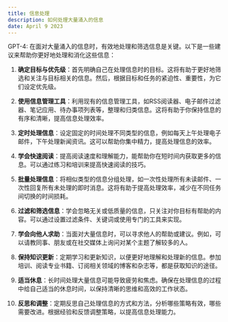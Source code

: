 ```yaml
---
title: 信息处理
description: 如何处理大量涌入的信息 
date: April 9 2023
---
```


GPT-4:
在面对大量涌入的信息时，有效地处理和筛选信息是关键。以下是一些建议来帮助你更好地处理和消化这些信息：

1. **确定目标与优先级**：首先明确自己在处理信息时的目标。这将有助于更好地筛选和关注与目标相关的信息。然后，根据目标和任务的紧迫性、重要性，为它们设定优先级。

2. **使用信息管理工具**：利用现有的信息管理工具，如RSS阅读器、电子邮件过滤器、笔记应用、待办事项列表等，整理和归类信息。这将有助于你保持信息的有序和清晰，提高信息处理效率。

3. **定时处理信息**：设定固定的时间处理不同类型的信息，例如每天上午处理电子邮件，下午处理新闻资讯。这可以帮助你集中精力，提高处理信息的效率。

4. **学会快速阅读**：提高阅读速度和理解能力，能帮助你在短时间内获取更多的信息。可以通过练习和培训来提高快速阅读的技巧。

5. **批量处理信息**：将相似类型的信息分组处理，如一次性处理所有未读邮件、一次性回复所有未处理的即时消息。这将有助于提高处理效率，减少在不同任务间切换的时间损耗。

6. **过滤和筛选信息**：学会忽略无关或低质量的信息，只关注对你目标有帮助的内容。可以通过设置过滤条件、关键词或使用专门的工具来实现。

7. **学会向他人求助**：当面对大量信息时，可以寻求他人的帮助或建议。例如，可以请教同事、朋友或在社交媒体上询问对某个主题了解较多的人。

8. **保持知识更新**：定期学习和更新知识，以便更好地理解和处理新的信息。参加培训、阅读专业书籍、订阅相关领域的博客和杂志等，都是获取知识的途径。

9. **适当休息**：长时间处理大量信息可能导致疲劳和焦虑。确保在处理信息的过程中给自己适当的休息时间，以保持清晰的思维和高效的工作状态。

10. **反思和调整**：定期反思自己处理信息的方式和方法，分析哪些策略有效，哪些需要改进。根据经验和反馈调整策略，以提高信息处理能力。